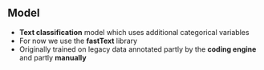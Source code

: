 ## Model

- [**Text classification**]{.orange} model which uses additional categorical variables
- For now we use the [**fastText**]{.orange} library
- Originally trained on legacy data annotated partly by the [**coding engine**]{.orange} and partly [**manually**]{.orange}
